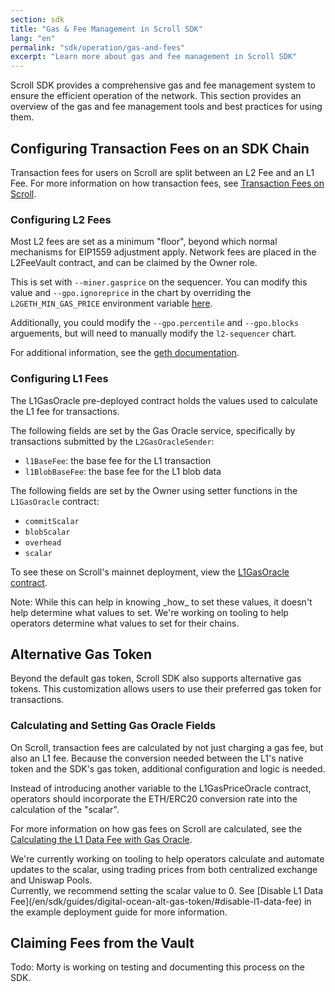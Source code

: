```yaml
---
section: sdk
title: "Gas & Fee Management in Scroll SDK"
lang: "en"
permalink: "sdk/operation/gas-and-fees"
excerpt: "Learn more about gas and fee management in Scroll SDK"
---
```



Scroll SDK provides a comprehensive gas and fee management system to ensure the efficient operation of the network. This section provides an overview of the gas and fee management tools and best practices for using them.

## Configuring Transaction Fees on an SDK Chain

Transaction fees for users on Scroll are split between an L2 Fee and an L1 Fee. For more information on how transaction fees, see [Transaction Fees on Scroll](/en/developers/transaction-fees-on-scroll).

### Configuring L2 Fees

Most L2 fees are set as a minimum "floor", beyond which normal mechanisms for EIP1559 adjustment apply. Network fees are placed in the L2FeeVault contract, and can be claimed by the Owner role.

This is set with `--miner.gasprice` on the sequencer. You can modify this value and `--gpo.ignoreprice` in the chart by overriding the `L2GETH_MIN_GAS_PRICE` environment variable [here](https://github.com/scroll-tech/scroll-sdk/blob/main/charts/l2-sequencer/values.yaml#L106).

Additionally, you could modify the `--gpo.percentile` and `--gpo.blocks` arguements, but will need to manually modify the `l2-sequencer` chart. 

For additional information, see the [geth documentation](https://geth.ethereum.org/docs/fundamentals/command-line-options).

### Configuring L1 Fees

The L1GasOracle pre-deployed contract holds the values used to calculate the L1 fee for transactions.

The following fields are set by the Gas Oracle service, specifically by transactions submitted by the `L2GasOracleSender`:
- `l1BaseFee`: the base fee for the L1 transaction
- `l1BlobBaseFee`: the base fee for the L1 blob data

The following fields are set by the Owner using setter functions in the `L1GasOracle` contract:
- `commitScalar`
- `blobScalar`
- `overhead`
- `scalar`

To see these on Scroll's mainnet deployment, view the [L1GasOracle contract](https://scrollscan.com/address/0x5300000000000000000000000000000000000002#writeContract).

<Aside type="tip">
Note: While this can help in knowing _how_ to set these values, it doesn't help determine what values to set. We're working on tooling to help operators determine what values to set for their chains.
</Aside>


## Alternative Gas Token

Beyond the default gas token, Scroll SDK also supports alternative gas tokens. This customization allows users to use their preferred gas token for transactions.

### Calculating and Setting Gas Oracle Fields

On Scroll, transaction fees are calculated by not just charging a gas fee, but also an L1 fee. Because the conversion needed between the L1's native token and the SDK's gas token, additional configuration and logic is needed.

Instead of introducing another variable to the L1GasPriceOracle contract, operators should incorporate the ETH/ERC20 conversion rate into the calculation of the "scalar".

For more information on how gas fees on Scroll are calculated, see the [Calculating the L1 Data Fee with Gas Oracle](/en/developers/transaction-fees-on-scroll/#calculating-the-l1-data-fee-with-gas-oracle).

<Aside type="caution">
We're currently working on tooling to help operators calculate and automate updates to the scalar, using trading prices from both centralized exchange and Uniswap Pools.
</Aside>

<Aside type="danger">
Currently, we recommend setting the scalar value to 0. See [Disable L1 Data Fee](/en/sdk/guides/digital-ocean-alt-gas-token/#disable-l1-data-fee) in the example deployment guide for more information.
</Aside>

## Claiming Fees from the Vault

<Aside type="tip">
Todo: Morty is working on testing and documenting this process on the SDK.
</Aside>
